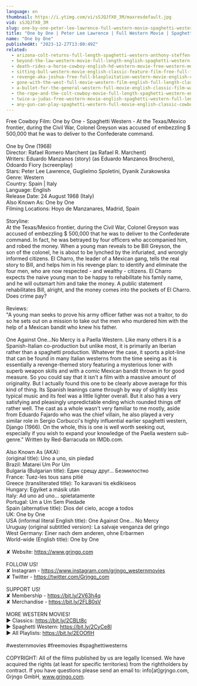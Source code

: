 ```yaml
---
language: en
thumbnail: https://i.ytimg.com/vi/sSJQJfX0_3M/maxresdefault.jpg
vid: sSJQJfX0_3M
slug: one-by-one-peter-lee-lawrence-full-western-movie-spaghetti-western
title: "One by One | Peter Lee Lawrence | Full Western Movie | Spaghetti Western"
name: "One by One"
publishedAt: "2023-12-27T13:00:49Z"
related:
  - arizona-colt-returns-full-length-spaghetti-western-anthony-steffen-cowboy-film-1970
  - beyond-the-law-western-movie-full-length-english-spaghetti-western-full-free-youtube-movies
  - death-rides-a-horse-cowboy-english-hd-western-movie-free-western-movies
  - sitting-bull-western-movie-english-classic-feature-film-free-full-flick-free-western-movies
  - revenge-aka-joshua-free-full-blaxploitation-western-movie-english-classic-feature-film
  - gone-with-the-west-full-movie-western-film-english-full-length-classic-movie-watchfree
  - a-bullet-for-the-general-western-full-movie-english-classic-film-watchfree-cowboyfilm
  - the-rope-and-the-colt-cowboy-movie-full-length-spaghetti-western-english-free-full-westerns
  - twice-a-judas-free-western-movie-english-spaghetti-western-full-length
  - any-gun-can-play-spaghetti-western-full-movie-english-classic-cowboy-film-free-full-westerns
---
```


Free Cowboy Film: One by One - Spaghetti Western - At the Texas/Mexico frontier, during the Civil War, Colonel Greyson was accused of embezzling $ 500,000 that he was to deliver to the Confederate command.<br />
<br />
One by One (1968)<br />
Director: Rafael Romero Marchent (as Rafael R. Marchent)<br />
Writers: Eduardo Manzanos (story) (as Eduardo Manzanos Brochero), Odoardo Fiory (screenplay)<br />
Stars: Peter Lee Lawrence, Guglielmo Spoletini, Dyanik Zurakowska <br />
Genre: Western <br />
Country: Spain | Italy<br />
Language: English<br />
Release Date: 24 August 1968 (Italy) <br />
Also Known As: One by One <br />
Filming Locations: Hoyo de Manzanares, Madrid, Spain <br />
<br />
Storyline:<br />
At the Texas/Mexico frontier, during the Civil War, Colonel Greyson was accused of embezzling $ 500,000 that he was to deliver to the Confederate command. In fact, he was betrayed by four officers who accompanied him, and robed the money. When a young man reveals to be Bill Greyson, the son of the colonel, he is about to be lynched by the infuriated, and wrongly informed citizens. El Charro, the leader of a Mexican gang, tells the real story to Bill, and helps him in his revenge plan: to identify and eliminate the four men, who are now respected - and wealthy - citizens. El Charro expects the naive young man to be happy to rehabilitate his family name, and he will outsmart him and take the money. A public statement rehabilitates Bill, alright, and the money comes into the pockets of El Charro. Does crime pay?<br />
<br />
Reviews:<br />
"A young man seeks to prove his army officer father was not a traitor, to do so he sets out on a mission to take out the men who murdered him with the help of a Mexican bandit who knew his father.<br />
<br />
One Against One...No Mercy is a Paella Western. Like many others it is a Spanish-Italian co-production but unlike most, it is primarily an Iberian rather than a spaghetti production. Whatever the case, it sports a plot-line that can be found in many Italian westerns from the time seeing as it is essentially a revenge-themed story featuring a mysterious loner with superb weapon skills and with a comic Mexican bandit thrown in for good measure. So you could say that it isn't a film with a massive amount of originality. But I actually found this one to be clearly above average for this kind of thing. Its Spanish leanings came through by way of slightly less typical music and its feel was a little lighter overall. But it also has a very satisfying and pleasingly unpredictable ending which rounded things off rather well. The cast as a whole wasn't very familiar to me mostly, aside from Eduardo Fajardo who was the chief villain, he also played a very similar role in Sergio Corbucci's highly influential earlier spaghetti western, Django (1966). On the whole, this is one is well worth seeking out, especially if you wish to expand your knowledge of the Paella western sub-genre." Written by Red-Barracuda on IMDb.com.<br />
<br />
Also Known As (AKA):<br />
(original title): Uno a uno, sin piedad<br />
Brazil: Matarei Um Por Um<br />
Bulgaria (Bulgarian title): Един срещу друг... Безмилостно<br />
France: Tuez-les tous sans pitié<br />
Greece (transliterated title): To karavani tis ekdikiseos<br />
Hungary: Egyiket a másik után<br />
Italy: Ad uno ad uno... spietatamente<br />
Portugal: Um a Um Sem Piedade<br />
Spain (alternative title): Dios del cielo, acoge a todos<br />
UK: One by One<br />
USA (informal literal English title): One Against One... No Mercy<br />
Uruguay (original subtitled version): La salvaje venganza del gringo<br />
West Germany: Einer nach dem anderen, ohne Erbarmen<br />
World-wide (English title): One by One<br />
<br />
✘ Website: https://www.grjngo.com<br />
<br />
FOLLOW US!<br />
✘ Instagram - https://www.instagram.com/grjngo_westernmovies<br />
✘ Twitter - https://twitter.com/Grjngo_com<br />
<br />
SUPPORT US!<br />
✘ Membership - https://bit.ly/2V63h4q<br />
✘ Merchandise - https://bit.ly/2FLB0sV<br />
<br />
MORE WESTERN MOVIES! <br />
► Classics: https://bit.ly/2CBLt8c <br />
► Spaghetti Western: https://bit.ly/2CyCe8I <br />
► All Playlists: https://bit.ly/2EOOfIH <br />
<br />
#westernmovies #freemovies #spaghettiwesterns<br />
<br />
COPYRIGHT: All of the films published by us are legally licensed. We have acquired the rights (at least for specific territories) from the rightholders by contract. If you have questions please send an email to: info[at]grjngo.com, Grjngo GmbH, www.grjngo.com.